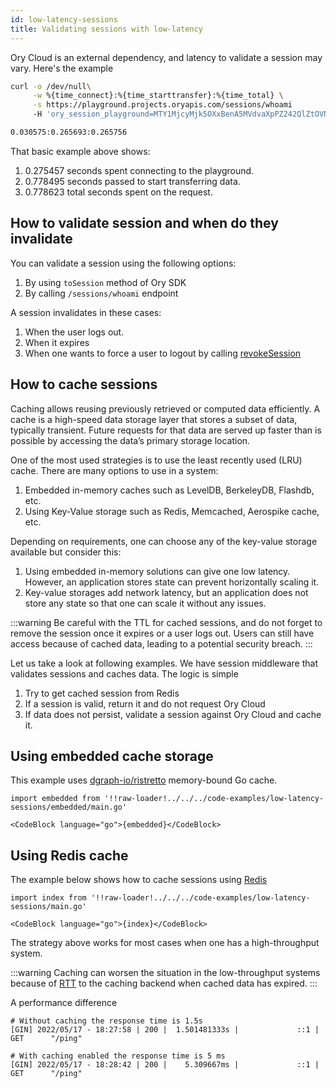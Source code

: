```yaml
---
id: low-latency-sessions
title: Validating sessions with low-latency
---
```


Ory Cloud is an external dependency, and latency to validate a session may vary. Here's the example

```bash
curl -o /dev/null\
     -w %{time_connect}:%{time_starttransfer}:%{time_total} \
     -s https://playground.projects.oryapis.com/sessions/whoami
     -H 'ory_session_playground=MTY1MjcyMjk5OXxBenA5MVdvaXpPZ242QlZtOVNCZ2JuRWt4NVB4WFFIVGdLcmFIZl9BN0VTOHZ3VHlJbVdVenpaZl96VWtWS1p4clI3bFRkYnFBeDZwdFZGU3RvSmxyY0JpUGJLNGQwLUlfWnNCMlFlMS1CbDlBdEtjX0xoLWxmSUNmWUJWU24xWTBoNlBGM0laSHc9PXyOu8_5YP6pFxhuNLWD3fmzxdo8JWo27iy0NkF2HQ7fcA=='

0.030575:0.265693:0.265756
```

That basic example above shows:

1. 0.275457 seconds spent connecting to the playground.
1. 0.778495 seconds passed to start transferring data.
1. 0.778623 total seconds spent on the request.


## How to validate session and when do they invalidate

You can validate a session using the following options:

1. By using `toSession` method of Ory SDK
1. By calling `/sessions/whoami` endpoint

A session invalidates in these cases:

1. When the user logs out.
1. When it expires
1. When one wants to force a user to logout by calling [revokeSession](https://github.com/ory/kratos-client-go/blob/master/docs/V0alpha2Api.md#RevokeSession)

## How to cache sessions

Caching allows reusing previously retrieved or computed data efficiently. A cache is a high-speed data storage
layer that stores a subset of data, typically transient. Future requests for that data are served up faster than
is possible by accessing the data’s primary storage location.

One of the most used strategies is to use the least recently used (LRU) cache. There are many options to use in a system:

1. Embedded in-memory caches such as LevelDB, BerkeleyDB, Flashdb, etc.
1. Using Key-Value storage such as Redis, Memcached, Aerospike cache, etc.

Depending on requirements, one can choose any of the key-value storage available but consider this:

1. Using embedded in-memory solutions can give one low latency. However, an application stores state can prevent horizontally scaling it.
1. Key-value storages add network latency, but an application does not store any state so that one can scale it without any issues.

:::warning
Be careful with the TTL for cached sessions, and do not forget to remove the session once it expires or a user logs out. Users can still have access because of cached data, leading to a potential security breach.
:::

Let us take a look at following examples. We have session middleware that validates sessions and caches data. The logic is simple

1. Try to get cached session from Redis
1. If a session is valid, return it and do not request Ory Cloud
1. If data does not persist, validate a session against Ory Cloud and cache it.

## Using embedded cache storage

This example uses [dgraph-io/ristretto](https://github.com/dgraph-io/ristretto) memory-bound
Go cache.

```mdx-code-block title="main.go"
import embedded from '!!raw-loader!../../../code-examples/low-latency-sessions/embedded/main.go'

<CodeBlock language="go">{embedded}</CodeBlock>
```

## Using Redis cache

The example below shows how to cache sessions using [Redis](https://redis.io)

```mdx-code-block title="main.go"
import index from '!!raw-loader!../../../code-examples/low-latency-sessions/main.go'

<CodeBlock language="go">{index}</CodeBlock>
```
The strategy above works for most cases when one has a high-throughput system.

:::warning
Caching can worsen the situation in the low-throughput systems because of [RTT](https://en.wikipedia.org/wiki/Round-trip_delay)
to the caching backend when cached data has expired.
:::

A performance difference

```
# Without caching the response time is 1.5s
[GIN] 2022/05/17 - 18:27:58 | 200 |  1.501481333s |             ::1 | GET      "/ping"

# With caching enabled the response time is 5 ms
[GIN] 2022/05/17 - 18:28:42 | 200 |    5.309667ms |             ::1 | GET      "/ping"
```

